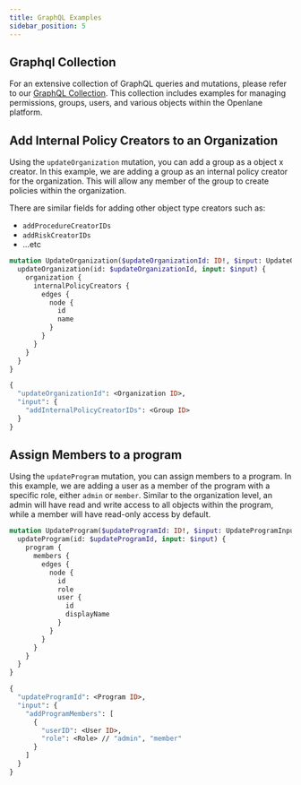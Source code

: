 ```yaml
---
title: GraphQL Examples
sidebar_position: 5
---
```

## Graphql Collection

For an extensive collection of GraphQL queries and mutations, please refer to our [GraphQL Collection](https://docs.theopenlane.io/graphql?collectionId=b241ca57-3428-4266-b8d3-3ed28cf7adce&focusCollectionId=b241ca57-3428-4266-b8d3-3ed28cf7adce). This collection includes examples for managing permissions, groups, users, and various objects within the Openlane platform.

## Add Internal Policy Creators to an Organization

Using the `updateOrganization` mutation, you can add a group as a object x creator. In this example, we are adding a group as an internal policy creator for the organization. This will allow any member of the group to create policies within the organization.

There are similar fields for adding other object type creators such as:
- `addProcedureCreatorIDs`
- `addRiskCreatorIDs`
- ...etc


```graphql
mutation UpdateOrganization($updateOrganizationId: ID!, $input: UpdateOrganizationInput!) {
  updateOrganization(id: $updateOrganizationId, input: $input) {
    organization {
      internalPolicyCreators {
        edges {
          node {
            id
            name
          }
        }
      }
    }
  }
}

{
  "updateOrganizationId": <Organization ID>,
  "input": {
    "addInternalPolicyCreatorIDs": <Group ID>
  }
}
```

## Assign Members to a program

Using the `updateProgram` mutation, you can assign members to a program. In this example, we are adding a user as a member of the program with a specific role, either `admin` or `member`. Similar to the organization level, an admin will have read and write access to all objects within the program, while a member will have read-only access by default.

```graphql
mutation UpdateProgram($updateProgramId: ID!, $input: UpdateProgramInput!) {
  updateProgram(id: $updateProgramId, input: $input) {
    program {
      members {
        edges {
          node {
            id
            role
            user {
              id
              displayName
            }
          }
        }
      }
    }
  }
}

{
  "updateProgramId": <Program ID>,
  "input": {
    "addProgramMembers": [
      {
        "userID": <User ID>,
        "role": <Role> // "admin", "member"
      }
    ]
  }
}
```
